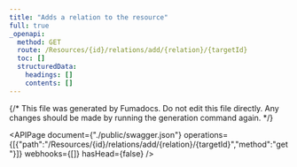 ```yaml
---
title: "Adds a relation to the resource"
full: true
_openapi:
  method: GET
  route: /Resources/{id}/relations/add/{relation}/{targetId}
  toc: []
  structuredData:
    headings: []
    contents: []
---
```


{/* This file was generated by Fumadocs.
Do not edit this file directly. Any changes should be made by running the generation command again. */}

<APIPage document={"./public/swagger.json"} operations={[{"path":"/Resources/{id}/relations/add/{relation}/{targetId}","method":"get"}]} webhooks={[]} hasHead={false} />